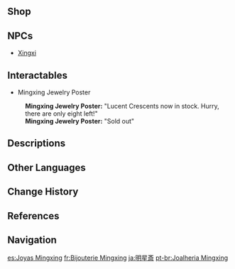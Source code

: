 {{Location Infobox
|image        = Mingxing Jewelry.png
|type         = Point of Interest
|type2        = Souvenir Shop
|region       = Liyue
|area         = Sea of Clouds
|subarea      = Liyue Harbor
|poi          = Feiyun Slope
}}
{{Location Intro|{{Lang|'''Mingxing Jewelry'''|zh=明星斋|zh_rm=Míngxīng-zhāi}}|description=<p>{{If Self|Mingxing Jewelry|It|Mingxing Jewelry}} is run by [[Xingxi]], who only accepts [[Geo Sigil]]s as currency.</p>}}

==Shop==
{{Vendor|Xingxi}}

==NPCs==
* [[Xingxi]]

==Interactables==
* Mingxing Jewelry Poster
{{Dialogue Start}}
:'''Mingxing Jewelry Poster:''' "Lucent Crescents now in stock. Hurry, there are only eight left!"
:'''Mingxing Jewelry Poster:''' "Sold out"
{{Dialogue End}}

==Descriptions==
{{Description|A renowned jewelry shop. For various reasons, it now runs a side business, exchanging rare stones for adventurer's [[Geo Sigil]]s. It is said that during its prime, the store was filled with gems that shone like stars in the night sky.|[[Map]] description}}

==Other Languages==
{{Other Languages
|en      = Mingxing Jewelry
|zhs     = 明星斋
|zhs_rm  = Míngxīng-zhāi
|zht     = 明星齋
|zht_rm  = Míngxīng-zhāi
|zh_tl   = Bright Star Studio
|zh_note = {{zh|明星|rm=Míngxīng}} also means "celebrity."
|ja      = 明星斎
|ja_rm   = Myoujou-sai<ref>{{Ref/Quest|Equilibrium|note=Japanese Voice-Over}}</ref>
|ja_tl   = Bright Star Studio
|ko      = {{tt|명성재|明星齋}}
|ko_rm   = Myeongseong-jae
|ko_tl   = Bright Star Studio
|es      = Joyas Mingxing
|es_tl   = Mingxing Jewelry
|fr      = Bijouterie Mingxing
|fr_tl   = Mingxing Jewelry Shop
|ru      = Ювелирный дом «Минсин»
|ru_tl   = "Mingxing" Jewelry House
|th      = Mingxing Jewelry
|vi      = {{tt|Minh Tinh Trai|明星斋}}
|vi_tl   = Bright Star Studio{{Sino|vi}}
|de      = Warenhaus Mingxing
|de_tl   = Mingxing Emporium
|id      = Mingxing Jewelry
|pt      = Joalheria Mingxing
|pt_tl   = Mingxing Jewelry
|tr      = Mingxing Mücevherat
|tr_tl   = 
|it      = Gioielleria Mingxing
|it_tl   = 
}}

==Change History==
{{Change History|1.0}}

==References==
{{Reflist}}

==Navigation==
{{PoI Navbox|Liyue}}

[[es:Joyas Mingxing]]
[[fr:Bijouterie Mingxing]]
[[ja:明星斎]]
[[pt-br:Joalheria Mingxing]]
